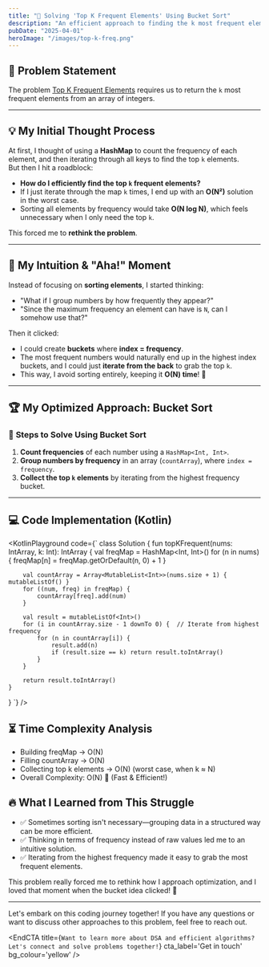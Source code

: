 ```yaml
---
title: "🚀 Solving 'Top K Frequent Elements' Using Bucket Sort"
description: "An efficient approach to finding the k most frequent elements in an array"
pubDate: "2025-04-01"
heroImage: "/images/top-k-freq.png"
---
```



## 📝 Problem Statement  
The problem [Top K Frequent Elements](https://leetcode.com/problems/top-k-frequent-elements/) requires us to return the `k` most frequent elements from an array of integers.  

---

## 💡 My Initial Thought Process  
At first, I thought of using a **HashMap** to count the frequency of each element, and then iterating through all keys to find the top `k` elements.  
But then I hit a roadblock:  

- **How do I efficiently find the top `k` frequent elements?**  
- If I just iterate through the map `k` times, I end up with an **O(N²)** solution in the worst case.  
- Sorting all elements by frequency would take **O(N log N)**, which feels unnecessary when I only need the top `k`.  

This forced me to **rethink the problem**.  

---

## 🤯 My Intuition & "Aha!" Moment  

Instead of focusing on **sorting elements**, I started thinking:  
- "What if I group numbers by how frequently they appear?"  
- "Since the maximum frequency an element can have is `N`, can I somehow use that?"  

Then it clicked:  
- I could create **buckets** where **index = frequency**.  
- The most frequent numbers would naturally end up in the highest index buckets, and I could just **iterate from the back** to grab the top `k`.  
- This way, I avoid sorting entirely, keeping it **O(N) time**! 🎯  

---

## 🏆 My Optimized Approach: **Bucket Sort**  
### 🔹 **Steps to Solve Using Bucket Sort**  
1. **Count frequencies** of each number using a `HashMap<Int, Int>`.  
2. **Group numbers by frequency** in an array (`countArray`), where `index = frequency`.  
3. **Collect the top `k` elements** by iterating from the highest frequency bucket.  

---

## 💻 Code Implementation (Kotlin)  

<KotlinPlayground code={`
class Solution {
    fun topKFrequent(nums: IntArray, k: Int): IntArray {
        val freqMap = HashMap<Int, Int>()
        for (n in nums) {
            freqMap[n] = freqMap.getOrDefault(n, 0) + 1
        }

        val countArray = Array<MutableList<Int>>(nums.size + 1) { mutableListOf() }
        for ((num, freq) in freqMap) {
            countArray[freq].add(num)
        }

        val result = mutableListOf<Int>()
        for (i in countArray.size - 1 downTo 0) {  // Iterate from highest frequency
            for (n in countArray[i]) {
                result.add(n)
                if (result.size == k) return result.toIntArray()
            }
        }

        return result.toIntArray()
    }
}
`} />

## ⏳ Time Complexity Analysis
- Building freqMap → O(N)
- Filling countArray → O(N)
- Collecting top k elements → O(N) (worst case, when k ≈ N)
- Overall Complexity: O(N) 🚀 (Fast & Efficient!)

## 🔥 What I Learned from This Struggle
- ✅ Sometimes sorting isn't necessary—grouping data in a structured way can be more efficient.
- ✅ Thinking in terms of frequency instead of raw values led me to an intuitive solution.
- ✅ Iterating from the highest frequency made it easy to grab the most frequent elements.

This problem really forced me to rethink how I approach optimization, and I loved that moment when the bucket idea clicked! 🎯

---

Let's embark on this coding journey together! If you have any questions or want to discuss other approaches to this problem, feel free to reach out.

<EndCTA
title={`Want to learn more about DSA and efficient algorithms? Let's connect and solve problems together!`}
cta_label='Get in touch'
bg_colour='yellow'
/>

<KotlinPlaygroundScript />
